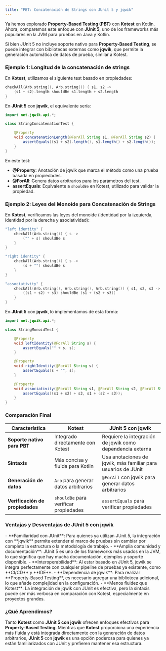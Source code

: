 ```yaml
---
title: "PBT: Concatenación de Strings con JUnit 5 y jqwik"
---
```


<ReadingTime/>

Ya hemos explorado **Property-Based Testing (PBT)** con **Kotest** en Kotlin. Ahora, comparemos este enfoque con **JUnit 5**, uno de los frameworks más populares en la JVM para pruebas en Java y Kotlin.

Si bien JUnit 5 no incluye soporte nativo para **Property-Based Testing**, se puede integrar con bibliotecas externas como **jqwik**, que permite la generación automática de datos de prueba, similar a Kotest.

### Ejemplo 1: Longitud de la concatenación de strings

En **Kotest**, utilizamos el siguiente test basado en propiedades:

```kotlin showLineNumbers
checkAll(Arb.string(), Arb.string()) { s1, s2 ->
    (s1 + s2).length shouldBe s1.length + s2.length
}
```

En **JUnit 5** con **jqwik**, el equivalente sería:

```java showLineNumbers
import net.jqwik.api.*;

class StringConcatenationTest {

    @Property
    void concatenationLength(@ForAll String s1, @ForAll String s2) {
        assertEquals((s1 + s2).length(), s1.length() + s2.length());
    }
}
```

En este test:
- **@Property**: Anotación de jqwik que marca el método como una prueba basada en propiedades.
- **@ForAll**: Genera datos arbitrarios para los parámetros del test.
- **assertEquals**: Equivalente a `shouldBe` en Kotest, utilizado para validar la propiedad.

### Ejemplo 2: Leyes del Monoide para Concatenación de Strings

En **Kotest**, verificamos las leyes del monoide (identidad por la izquierda, identidad por la derecha y asociatividad):

```kotlin showLineNumbers
"left identity" {
    checkAll(Arb.string()) { s ->
        ("" + s) shouldBe s
    }
}

"right identity" {
    checkAll(Arb.string()) { s ->
        (s + "") shouldBe s
    }
}

"associativity" {
    checkAll(Arb.string(), Arb.string(), Arb.string()) { s1, s2, s3 ->
        ((s1 + s2) + s3) shouldBe (s1 + (s2 + s3))
    }
}
```

En **JUnit 5** con **jqwik**, lo implementamos de esta forma:

```java showLineNumbers
import net.jqwik.api.*;

class StringMonoidTest {

    @Property
    void leftIdentity(@ForAll String s) {
        assertEquals("" + s, s);
    }

    @Property
    void rightIdentity(@ForAll String s) {
        assertEquals(s + "", s);
    }

    @Property
    void associativity(@ForAll String s1, @ForAll String s2, @ForAll String s3) {
        assertEquals((s1 + s2) + s3, s1 + (s2 + s3));
    }
}
```

### Comparación Final

| **Característica**               | **Kotest**                                               | **JUnit 5 con jqwik**                                    |
|----------------------------------|----------------------------------------------------------|----------------------------------------------------------|
| **Soporte nativo para PBT**      | Integrado directamente con Kotest                        | Requiere la integración de jqwik como dependencia externa |
| **Sintaxis**                     | Más concisa y fluida para Kotlin                         | Usa anotaciones de jqwik, más familiar para usuarios de JUnit |
| **Generación de datos**          | `Arb` para generar datos arbitrarios                     | `@ForAll` con jqwik para generar datos arbitrarios        |
| **Verificación de propiedades**  | `shouldBe` para verificar propiedades                    | `assertEquals` para verificar propiedades                 |

### Ventajas y Desventajas de JUnit 5 con jqwik

<ProCons>
    <Pros>
        - **Familiaridad con JUnit**: Para quienes ya utilizan JUnit 5, la integración con **jqwik** permite extender el marco de pruebas sin cambiar por completo la estructura o la metodología de trabajo.
        - **Amplia comunidad y documentación**: JUnit 5 es uno de los frameworks más usados en la JVM, lo que significa que hay mucha documentación, ejemplos y soporte disponible.
        - **Interoperabilidad**: Al estar basado en JUnit 5, jqwik se integra perfectamente con cualquier pipeline de pruebas ya existente, como **CI/CD** y **IDE**.
    </Pros>
    <Cons>
        - **Dependencia de jqwik**: Para realizar **Property-Based Testing**, es necesario agregar una biblioteca adicional, lo que añade complejidad en la configuración.
        - **Menos fluidez que Kotest**: La integración de jqwik con JUnit es efectiva, pero la sintaxis puede ser más verbosa en comparación con Kotest, especialmente en proyectos grandes.
    </Cons>
</ProCons>

### ¿Qué Aprendimos?

Tanto **Kotest** como **JUnit 5 con jqwik** ofrecen enfoques efectivos para **Property-Based Testing**. Mientras que **Kotest** proporciona una experiencia más fluida y está integrada directamente con la generación de datos arbitrarios, **JUnit 5** con **jqwik** es una opción poderosa para quienes ya están familiarizados con JUnit y prefieren mantener esa estructura.